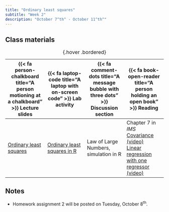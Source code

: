 ```yaml
---
title: "Ordinary least squares"
subtitle: "Week 2"
description: "October 7^th^ - October 11^th^"
---
```


## Class materials

| {{< fa person-chalkboard title="A person motioning at a chalkboard" >}} Lecture slides  |  {{< fa laptop-code title="A laptop with on-screen code" >}} Lab activity | {{< fa comment-dots title="A message bubble with three dots" >}} Discussion section |  {{< fa book-open-reader title="A person holding an open book" >}} Reading |
|----|----|----|----|
| [Ordinary least squares](slides/week2/week2-slides.html){target="_blank"} | [Ordinary least squares in R](labs/week-2-lab.Rmd){target="_blank} | Law of Large Numbers, simulation in R | Chapter 7 in *IMS* <br /> [Covariance (video)](https://dlsun.github.io/probability/covariance.html){target="_blank"} <br /> [Linear regression with one regressor (video)](https://www.econometrics-with-r.org/4-lrwor.html){target="_blank"} |
: {.hover .bordered} 

## Notes

* Homework assignment 2 will be posted on Tuesday, October 8^th^.
